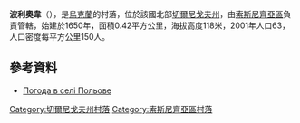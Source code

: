 {{coord|51|24|15|N|32|27|47|E|scale:100000|display=title}}

'''波利奧韋'''（{{lang-uk|Польове}}），是[[烏克蘭|烏克蘭]]的村落，位於該國北部[[切爾尼戈夫州|切爾尼戈夫州]]，由[[索斯尼齊亞區|索斯尼齊亞區]]負責管轄，始建於1650年，面積0.42平方公里，海拔高度118米，2001年人口63，人口密度每平方公里150人。

==參考資料==
* [http://weather.in.ua/ua/chernigovskaja/21191 Погода в селі Польове] {{Wayback|url=http://weather.in.ua/ua/chernigovskaja/21191 |date=20111220094119 }}

[[Category:切爾尼戈夫州村落|Category:切爾尼戈夫州村落]]
[[Category:索斯尼齊亞區村落|Category:索斯尼齊亞區村落]]


{{Chernihiv-geo-stub}}
